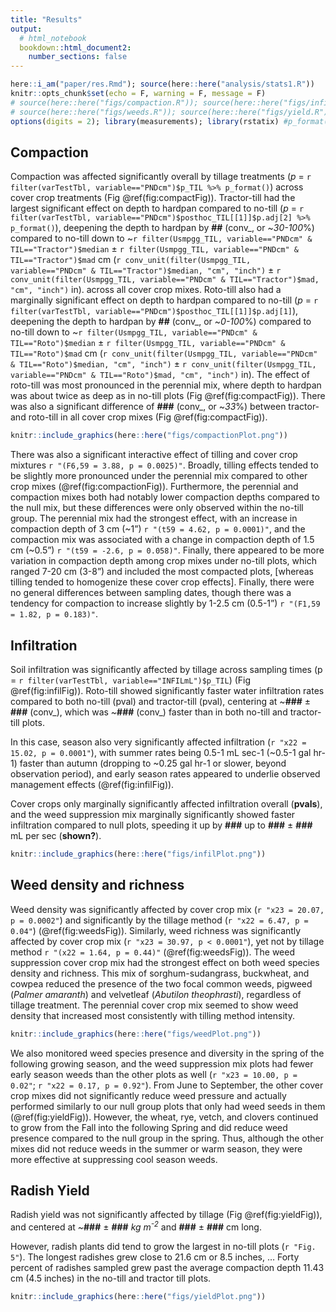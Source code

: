 ```yaml
---
title: "Results"
output: 
  # html_notebook
  bookdown::html_document2:
    number_sections: false
---
```



```r
here::i_am("paper/res.Rmd"); source(here::here("analysis/stats1.R"))
knitr::opts_chunk$set(echo = F, warning = F, message = F)
# source(here::here("figs/compaction.R")); source(here::here("figs/infil.R"))
# source(here::here("figs/weeds.R")); source(here::here("figs/yield.R"))
options(digits = 2); library(measurements); library(rstatix) #p_format()
```


## Compaction


Compaction was affected significantly overall by tillage treatments (*p* = `r filter(varTestTbl, variable=="PNDcm")$p_TIL %>% p_format()`) across cover crop treatments (Fig \@ref(fig:compactFig)).
Tractor-till had the largest significant effect on depth to hardpan compared to no-till (*p* = `r filter(varTestTbl, variable=="PNDcm")$posthoc_TIL[[1]]$p.adj[2] %>% p_format()`), 
deepening the depth to hardpan by **##** (conv_, or ~*30-100*%) compared to no-till down to ~`r filter(Usmpgg_TIL, variable=="PNDcm" & TIL=="Tractor")$median` ± 
`r filter(Usmpgg_TIL, variable=="PNDcm" & TIL=="Tractor")$mad` cm 
(`r conv_unit(filter(Usmpgg_TIL, variable=="PNDcm" & TIL=="Tractor")$median, "cm", "inch")` ± 
`r conv_unit(filter(Usmpgg_TIL, variable=="PNDcm" & TIL=="Tractor")$mad, "cm", "inch")` in).
across all cover crop mixes.
Roto-till also had a marginally significant effect on depth to hardpan compared to no-till (*p* = `r filter(varTestTbl, variable=="PNDcm")$posthoc_TIL[[1]]$p.adj[1]`), 
deepening the depth to hardpan by **##** (conv_, or ~*0-100*%) compared to no-till down to ~`r filter(Usmpgg_TIL, variable=="PNDcm" & TIL=="Roto")$median` ± 
`r filter(Usmpgg_TIL, variable=="PNDcm" & TIL=="Roto")$mad` cm
(`r conv_unit(filter(Usmpgg_TIL, variable=="PNDcm" & TIL=="Roto")$median, "cm", "inch")` ± 
`r conv_unit(filter(Usmpgg_TIL, variable=="PNDcm" & TIL=="Roto")$mad, "cm", "inch")` in).
The effect of roto-till was most pronounced in the perennial mix, where depth to hardpan was about twice as deep as in no-till plots (Fig \@ref(fig:compactFig)).
There was also a significant difference of **###** (conv_, or ~*33*%) between tractor- and roto-till in all cover crop mixes (Fig \@ref(fig:compactFig)).
<!-- test-static-vals? -->

```r
knitr::include_graphics(here::here("figs/compactionPlot.png"))
```

There was also a significant interactive effect of tilling and cover crop mixtures `r "(F6,59 = 3.88, p = 0.0025)"`. 
Broadly, tilling effects tended to be slightly more pronounced under the perennial mix compared to other crop mixes (\@ref(fig:compactionFig)). 
Furthermore, the perennial and compaction mixes both had notably lower compaction depths compared to the null mix, but these differences were only observed within the no-till group. 
The perennial mix had the strongest effect, with an increase in compaction depth of 3 cm (~1”) `r "(t59 = 4.62, p = 0.0001)"`, and the compaction mix was associated with a change in compaction depth of 1.5 cm (~0.5”) `r "(t59 = -2.6, p = 0.058)"`. 
Finally, there appeared to be more variation in compaction depth among crop mixes under no-till plots, which ranged 7-20 cm (3-8”) and included the most compacted plots, [whereas tilling tended to homogenize these cover crop effects]. 
Finally, there were no general differences between sampling dates, though there was a tendency for compaction to increase slightly by 1-2.5 cm (0.5-1”) `r "(F1,59 = 1.82, p = 0.183)"`.



## Infiltration

Soil infiltration was significantly affected by tillage across sampling times (p = `r filter(varTestTbl, variable=="INFILmL")$p_TIL`) (Fig \@ref(fig:infilFig)).
Roto-till showed significantly faster water infiltration rates compared to both no-till (pval) and tractor-till (pval), centering at ~**###** ± **###** (conv_), which was ~**###** (conv_) faster than in both no-till and tractor-till plots.


In this case, season also very significantly affected infiltration (`r "x22 = 15.02, p = 0.0001"`), with summer rates being 0.5-1 mL sec-1 (~0.5-1 gal hr-1) faster than autumn (dropping to ~0.25 gal hr-1 or slower, beyond observation period), and early season rates appeared to underlie observed management effects (\@ref(fig:infilFig)). 


Cover crops only marginally significantly affected infiltration overall (**pvals**), and the weed suppression mix marginally significantly showed faster infiltration compared to null plots, speeding it up by **###** up to **###** ± **###** mL per sec (**shown?**).
```r
knitr::include_graphics(here::here("figs/infilPlot.png"))
```


## Weed density and richness


Weed density was significantly affected by cover crop mix (`r "x23 = 20.07, p = 0.0002"`) and significantly by the tillage method (`r "x22 = 6.47, p = 0.04"`) (\@ref(fig:weedsFig)). 
Similarly, weed richness was significantly affected by cover crop mix (`r "x23 = 30.97, p < 0.0001"`), yet not by tillage method `r "(x22 = 1.64, p = 0.44)"` (\@ref(fig:weedsFig)). 
The weed suppression cover crop mix had the strongest effect on both weed species density and richness. 
This mix of sorghum-sudangrass, buckwheat, and cowpea reduced the presence of the two focal common weeds, pigweed (*Palmer amaranth*) and velvetleaf (*Abutilon theophrasti*), regardless of tillage treatment. 
The perennial cover crop mix seemed to show weed density that increased most consistently with tilling method intensity.

```r
knitr::include_graphics(here::here("figs/weedPlot.png"))
```

We also monitored weed species presence and diversity in the spring of the following growing season, and the weed suppression mix plots had fewer early season weeds than the other plots as well (`r "x23 = 10.00, p = 0.02"`; `r "x22 = 0.17, p = 0.92"`). 
From June to September, the other cover crop mixes did not significantly reduce weed pressure and actually performed similarly to our null group plots that only had weed seeds in them (\@ref(fig:yieldFig)). 
However, the wheat, rye, vetch, and clovers continued to grow from the Fall into the following Spring and did reduce weed presence compared to the null group in the spring. 
Thus, although the other mixes did not reduce weeds in the summer or warm season, they were more effective at suppressing cool season weeds.


## Radish Yield


Radish yield was not significantly affected by tillage (Fig \@ref(fig:yieldFig)), and centered at ~**###** ± **###** *kg m^-2^* and **###** ± **###** cm long.


However, radish plants did tend to grow the largest in no-till plots (`r "Fig. 5"`). The longest radishes grew close to 21.6 cm or 8.5 inches, ... Forty percent of radishes sampled grew past the average compaction depth 11.43 cm (4.5 inches) in the no-till and tractor till plots.

```r
knitr::include_graphics(here::here("figs/yieldPlot.png"))
```
